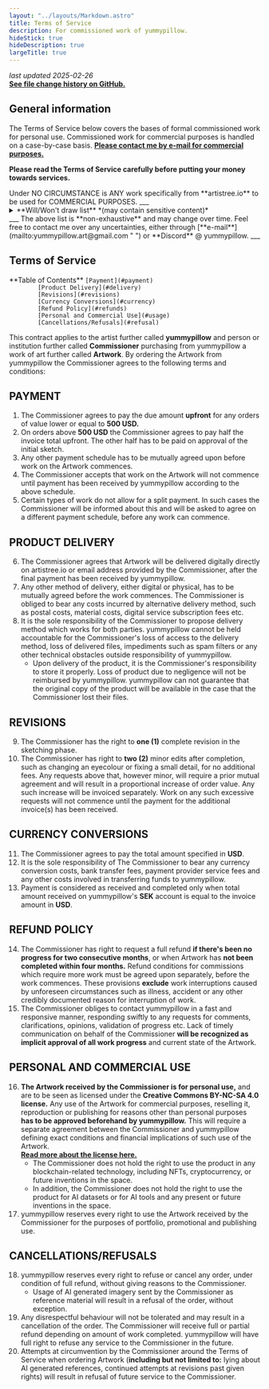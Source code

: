 ```yaml
---
layout: "../layouts/Markdown.astro"
title: Terms of Service
description: For commissioned work of yummypillow.
hideStick: true
hideDescription: true
largeTitle: true
---
```


*last updated 2025-02-26*  
[**See file change history on GitHub.**](https://github.com/deadproprietary/futon-reform/commits/main/src/pages/tos.mdx ' ')

## General information
The Terms of Service below covers the bases of formal commissioned work for personal use. Commissioned work for commercial purposes is handled on a case-by-case basis. [**Please contact me by e-mail for commercial purposes.**](mailto:yummypillow.art@gmail.com " ")  

**Please read the Terms of Service carefully before putting your money towards services.**

<Notice type="important">
    Under NO CIRCUMSTANCE is ANY work specifically from **artistree.io** to be used for COMMERCIAL PURPOSES.
</Notice>
___
<details id="okaylist">
    <summary>**Will/Won't draw list** *(may contain sensitive content)*</summary>  
    
    ___
    <ol class="drawlist">
        <div class="willdraw">
            ### WILL DRAW
            <li>SFW, suggestive and NSFW</li>
            <li>any gender and/or lack thereof</li>
            <li>humanoid robot characters (or close enough)</li>
            <li>furries/scalies</li>
            <li>size difference (**not** macro/micro)</li>
            <li>plus-size characters (to a certain extreme)</li>
            <li>excessively large parts/hyper (to an extreme)</li>
            <li>*anything not listed here is still a possibility!*</li>
        </div>
    
        <div class="willnotdraw">
            ### WILL NOT DRAW
            <li>real people</li>
            <li>others OCs **without proven consent**</li>
            <li>gore/death</li>
            <li>non-consensual acts</li>
            <li>excessive detail (mecha, traditional armor, weapons)</li>
            <li>children suggestively — fictional or otherwise</li>
            <li>feral</li>
            <li>certain extreme deviant fetishes</li>
            <li>toilet fetishes</li>
            <li>*whatever else im not comfortable with.*</li>
        </div>
    </ol>
</details>
___
The above list is **non-exhaustive** and may change over time.  
Feel free to contact me over any uncertainties, either through [**e-mail**](mailto:yummypillow.art@gmail.com " ") or **Discord** @ yummypillow.
___

## Terms of Service

<div id="tableofcontents">
    **Table of Contents**  
    <code>[Payment](#payment)  
        [Product Delivery](#delivery)  
        [Revisions](#revisions)  
        [Currency Conversions](#currency)  
        [Refund Policy](#refunds)  
        [Personal and Commercial Use](#usage)  
        [Cancellations/Refusals](#refusal)</code>
</div>


This contract applies to the artist further called **yummypillow** and person or institution further called **Commissioner** purchasing from yummypillow a work of art further called **Artwork**.
By ordering the Artwork from yummypillow the Commissioner agrees to the following terms and conditions:

## <a name="payment">PAYMENT</a>
1. <a name="1">The Commissioner agrees to pay the due amount **upfront** for any orders of value lower or equal to **500 USD.**</a>
2. <a name="2">On orders above **500 USD** the Commissioner agrees to pay half the invoice total upfront. The other half has to be paid on approval of the initial sketch.</a>
3. <a name="3">Any other payment schedule has to be mutually agreed upon before work on the Artwork commences.</a>
4. <a name="4">The Commissioner accepts that work on the Artwork will not commence until payment has been received by yummypillow according to the above schedule.</a>
5. <a name="5">Certain types of work do not allow for a split payment. In such cases the Commissioner will be informed about this and will be asked to agree on a different payment schedule, before any work can commence.</a>

## <a name="delivery">PRODUCT DELIVERY</a>
6. <a name="6">The Commissioner agrees that Artwork will be delivered digitally directly on artistree.io or email address provided by the Commissioner, after the final payment has been received by yummypillow.</a>
7. <a name="7">Any other method of delivery, either digital or physical, has to be mutually agreed before the work commences. The Commissioner is obliged to bear any costs incurred by alternative delivery method, such as postal costs, material costs, digital service subscription fees etc.</a>
8. <a name="8">It is the sole responsibility of the Commissioner to propose delivery method which works for both parties. yummypillow cannot be held accountable for the Commissioner's loss of access to the delivery method, loss of delivered files, impediments such as spam filters or any other technical obstacles outside responsibility of yummypillow.</a>
    * <a name="8-1">Upon delivery of the product, it is the Commissioner's responsibility to store it properly. Loss of product due to negligence will not be reimbursed by yummypillow. yummypillow can not guarantee that the original copy of the product will be available in the case that the Commissioner lost their files.</a>

## <a name="revisions">REVISIONS</a>
9. <a name="9">The Commissioner has the right to **one (1)** complete revision in the sketching phase.</a>
10. <a name="10">The Commissioner has right to **two (2)** minor edits after completion, such as changing an eyecolour or fixing a small detail, for no additional fees. Any requests above that, however minor, will require a prior mutual agreement and will result in a proportional increase of order value. Any such increase will be invoiced separately. Work on any such excessive requests will not commence until the payment for the additional invoice(s) has been received.</a>

## <a name="currency">CURRENCY CONVERSIONS</a>
11. <a name="11">The Commissioner agrees to pay the total amount specified in **USD**.</a>
12. <a name="12">It is the sole responsibility of The Commissioner to bear any currency conversion costs, bank transfer fees, payment provider service fees and any other costs involved in transferring funds to yummypillow.</a>
13. <a name="13">Payment is considered as received and completed only when total amount received on yummypillow's **SEK** account is equal to the invoice amount in **USD**.</a>

## <a name="refunds">REFUND POLICY</a>
14. <a name="14">The Commissioner has right to request a full refund **if there's been no progress for two consecutive months**, or when Artwork has **not been completed within four months.** Refund conditions for commissions which require more work must be agreed upon separately, before the work commences. These provisions **exclude** work interruptions caused by unforeseen circumstances such as illness, accident or any other credibly documented reason for interruption of work.</a>
15. <a name="15">The Commissioner obliges to contact yummypillow in a fast and responsive manner, responding swiftly to any requests for comments, clarifications, opinions, validation of progress etc. Lack of timely communication on behalf of the Commissioner **will be recognized as implicit approval of all work progress** and current state of the Artwork.</a>

## <a name="usage">PERSONAL AND COMMERCIAL USE</a>
16. <a name="16">**The Artwork received by the Commissioner is for personal use,** and are to be seen as licensed under the **Creative Commons BY-NC-SA 4.0 license.** Any use of the Artwork for commercial purposes, reselling it, reproduction or publishing for reasons other than personal purposes **has to be approved beforehand by yummypillow.** This will require a separate agreement between the Commissioner and yummypillow defining exact conditions and financial implications of such use of the Artwork.<br/>[**Read more about the license here.**](https://creativecommons.org/licenses/by-nc-sa/4.0/ ' ')</a>  
    * <a name="16-1" id="no-nft">The Commissioner does not hold the right to use the product in any blockchain-related technology, including NFTs, cryptocurrency, or future inventions in the space.</a>
    * <a name="16-2" id="no-ai">In addition, the Commissioner does not hold the right to use the product for AI datasets or for AI tools and any present or future inventions in the space.</a>
17. <a name="17">yummypillow reserves every right to use the Artwork received by the Commissioner for the purposes of portfolio, promotional and publishing use.</a>

## <a name="refusal">CANCELLATIONS/REFUSALS</a>
18. <a name="18">yummypillow reserves every right to refuse or cancel any order, under condition of full refund, without giving reasons to the Commissioner.</a>
    * <a name="18-1" id="no-ai-refs"> Usage of AI generated imagery sent by the Commissioner as reference material will result in a refusal of the order, without exception.</a>
19. <a name="19">Any disrespectful behaviour will not be tolerated and may result in a cancellation of the order. The Commissioner will receive full or partial refund depending on amount of work completed. yummypillow will have full right to refuse any service to the Commissioner in the future.</a>
20. <a name="20">Attempts at circumvention by the Commissioner around the Terms of Service when ordering Artwork (**including but not limited to:** lying about AI generated references, continued attempts at revisions past given rights) will result in refusal of future service to the Commissioner.</a>